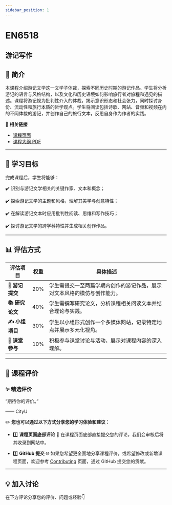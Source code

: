 ```yaml
---
sidebar_position: 1
---
```


# EN6518
## 游记写作

## **📘 简介**
本课程介绍游记文学这一文学子体裁，探索不同历史时期的游记作品。学生将分析游记的语言与风格结构，以及文化和历史语境如何影响旅行者对旅程和遇见的描述。课程将游记视为批判性介入的体裁，揭示意识形态和社会张力，同时探讨身份、流动性和旅行本质的哲学观点。学生将阅读包括诗歌、网站、音频和视频在内的不同体裁的游记，并创作自己的旅行文本，反思自身作为作者的实践。

🔗 **相关链接**
- [课程页面](https://www.cityu.edu.hk/catalogue/pg/202425/course/EN6518.htm)
- [课程大纲 PDF](https://www.cityu.edu.hk/catalogue/pg/202425/course/EN6518.pdf)

---

## **🎯 学习目标**

完成课程后，学生将能够：

✔️ 识别与游记文学相关的关键作家、文本和概念；

✔️ 探索游记文学的主题和风格，理解其美学与创意特性；

✔️ 在解读游记文本时应用批判性阅读、思维和写作技巧；

✔️ 探讨游记文学的跨学科特性并生成相关创作作品。

---

## **📊 评估方式**

| **评估项目**            | **权重** | **具体描述**                                                                                     |
|------------------------|---------|-----------------------------------------------------------------------------------------------|
| **📖 游记提交**         | 20%     | 学生需提交一至两篇学期内创作的游记作品，展示对文本风格的模仿与创作能力。                                     |
| **📚 研究论文**         | 40%     | 学生需撰写研究论文，分析课程相关阅读文本并结合理论与实践。                                                |
| **✍️ 小组项目**         | 30%     | 学生以小组形式创作一个多媒体网站，记录特定地点并展示多元化视角。                                              |
| **💬 课堂参与**          | 10%     | 积极参与课堂讨论与活动，展示对课程内容的深入理解。                                                        |

---

## **💬 课程评价**

### ✨ **精选评价**
<div className={commentStyles.commentBox}>
    <p className={commentStyles.commentText}>
        “期待你的评价。”
    </p>
    <p className={commentStyles.commentAuthor}>—— CityU</p>
</div>

✏️ **您也可以通过以下方式分享您的学习体验和建议：**

- 1️⃣ **课程页面底部评论**
💬 在课程页面底部直接提交您的评论，我们会审核后将其收录到网站中。

- 2️⃣ **GitHub 提交**
🌐 如果您希望更全面地分享课程评价，或希望修改或新增课程页面，欢迎参考 [Contributing](/contributing) 页面，通过 GitHub 提交您的贡献。

---

## **💡 加入讨论**

在下方评论分享您的评价、问题或经验👇
<Utterances />
